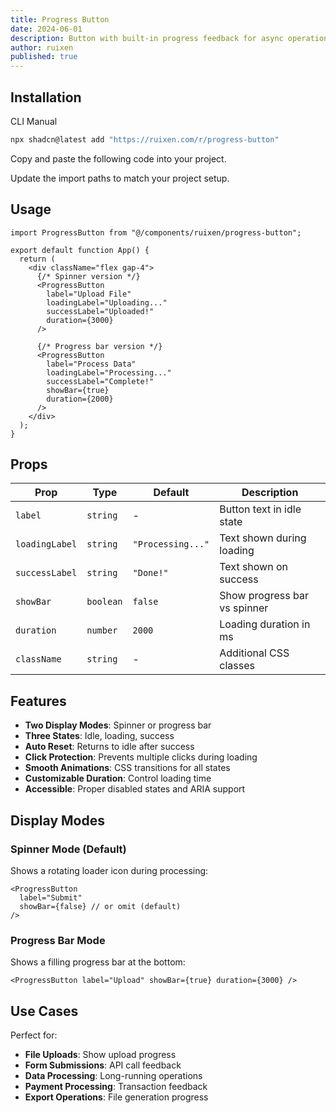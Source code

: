 ```yaml
---
title: Progress Button
date: 2024-06-01
description: Button with built-in progress feedback for async operations - spinner or progress bar
author: ruixen
published: true
---
```


<ComponentPreview name="progress-button-demo" category="buttons" />

## Installation

<Tabs defaultValue="cli">

<TabsList>
  <TabsTrigger value="cli">CLI</TabsTrigger>
  <TabsTrigger value="manual">Manual</TabsTrigger>
</TabsList>
<TabsContent value="cli">

```bash
npx shadcn@latest add "https://ruixen.com/r/progress-button"
```

</TabsContent>

<TabsContent value="manual">

<Steps>

<Step>Copy and paste the following code into your project.</Step>

<ComponentSource name="progress-button" />

<Step>Update the import paths to match your project setup.</Step>

</Steps>

</TabsContent>

</Tabs>

## Usage

```tsx
import ProgressButton from "@/components/ruixen/progress-button";

export default function App() {
  return (
    <div className="flex gap-4">
      {/* Spinner version */}
      <ProgressButton
        label="Upload File"
        loadingLabel="Uploading..."
        successLabel="Uploaded!"
        duration={3000}
      />

      {/* Progress bar version */}
      <ProgressButton
        label="Process Data"
        loadingLabel="Processing..."
        successLabel="Complete!"
        showBar={true}
        duration={2000}
      />
    </div>
  );
}
```

## Props

| Prop           | Type      | Default           | Description                  |
| -------------- | --------- | ----------------- | ---------------------------- |
| `label`        | `string`  | -                 | Button text in idle state    |
| `loadingLabel` | `string`  | `"Processing..."` | Text shown during loading    |
| `successLabel` | `string`  | `"Done!"`         | Text shown on success        |
| `showBar`      | `boolean` | `false`           | Show progress bar vs spinner |
| `duration`     | `number`  | `2000`            | Loading duration in ms       |
| `className`    | `string`  | -                 | Additional CSS classes       |

## Features

- **Two Display Modes**: Spinner or progress bar
- **Three States**: Idle, loading, success
- **Auto Reset**: Returns to idle after success
- **Click Protection**: Prevents multiple clicks during loading
- **Smooth Animations**: CSS transitions for all states
- **Customizable Duration**: Control loading time
- **Accessible**: Proper disabled states and ARIA support

## Display Modes

### Spinner Mode (Default)

Shows a rotating loader icon during processing:

```tsx
<ProgressButton
  label="Submit"
  showBar={false} // or omit (default)
/>
```

### Progress Bar Mode

Shows a filling progress bar at the bottom:

```tsx
<ProgressButton label="Upload" showBar={true} duration={3000} />
```

## Use Cases

Perfect for:

- **File Uploads**: Show upload progress
- **Form Submissions**: API call feedback
- **Data Processing**: Long-running operations
- **Payment Processing**: Transaction feedback
- **Export Operations**: File generation progress
